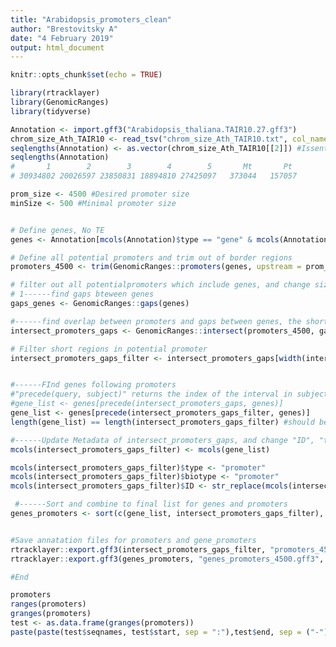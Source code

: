 ```yaml
---
title: "Arabidopsis_promoters_clean"
author: "Brestovitsky A"
date: "4 February 2019"
output: html_document
---
```


```r
knitr::opts_chunk$set(echo = TRUE)
```

```r
library(rtracklayer)
library(GenomicRanges)
library(tidyverse)
```


```r
Annotation <- import.gff3("Arabidopsis_thaliana.TAIR10.27.gff3")
chrom_size_Ath_TAIR10 <- read_tsv("chrom_size_Ath_TAIR10.txt", col_names = FALSE)
seqlengths(Annotation) <- as.vector(chrom_size_Ath_TAIR10[[2]]) #Issential info for following calculations
seqlengths(Annotation)
#       1        2        3        4        5       Mt       Pt 
# 30934802 20026597 23850831 18894810 27425097   373044   157057 

prom_size <- 4500 #Desired promoter size
minSize <- 500 #Minimal promoter size


# Define genes, No TE
genes <- Annotation[mcols(Annotation)$type == "gene" & mcols(Annotation)$biotype == "protein_coding",]

```



```r
# Define all potential promoters and trim out of border regions
promoters_4500 <- trim(GenomicRanges::promoters(genes, upstream = prom_size, downstream = 0))

# filter out all potentialpromoters which include genes, and change size of promoters if genes are too close, filter for short promoters (lee than minimal length):
# 1------find gaps bteween genes
gaps_genes <- GenomicRanges::gaps(genes)

#------find overlap between promoters and gaps between genes, the shortest will become a new promoter.
intersect_promoters_gaps <- GenomicRanges::intersect(promoters_4500, gaps_genes)

# Filter short regions in potential promoter
intersect_promoters_gaps_filter <- intersect_promoters_gaps[width(intersect_promoters_gaps) >= minSize]


#------FInd genes following promoters
#"precede(query, subject)" returns the index of the interval in subject that is directly preceded by the "query" range. Overlaping regions are excluded
#gene_list <- genes[precede(intersect_promoters_gaps, genes)]
gene_list <- genes[precede(intersect_promoters_gaps_filter, genes)]
length(gene_list) == length(intersect_promoters_gaps_filter) #should be TRUE

#------Update Metadata of intersect_promoters_gaps, and change "ID", "type" and "biotype" columns to be "promoter". "ID" should be unique identifier!!
mcols(intersect_promoters_gaps_filter) <- mcols(gene_list) 

mcols(intersect_promoters_gaps_filter)$type <- "promoter"
mcols(intersect_promoters_gaps_filter)$biotype <- "promoter"
mcols(intersect_promoters_gaps_filter)$ID <- str_replace(mcols(intersect_promoters_gaps_filter)$ID, "gene", "promoter")

 #------Sort and combine to final list for genes and promoters 
genes_promoters <- sort(c(gene_list, intersect_promoters_gaps_filter), ignore.strand=TRUE)


#Save annatation files for promoters and gene_promoters
rtracklayer::export.gff3(intersect_promoters_gaps_filter, "promoters_4500.gff3", format = "GFF3")
rtracklayer::export.gff3(genes_promoters, "genes_promoters_4500.gff3", format = "GFF3")

#End
```

```r
promoters
ranges(promoters)
granges(promoters)
test <- as.data.frame(granges(promoters))
paste(paste(test$seqnames, test$start, sep = ":"),test$end, sep = ("-"))


```







